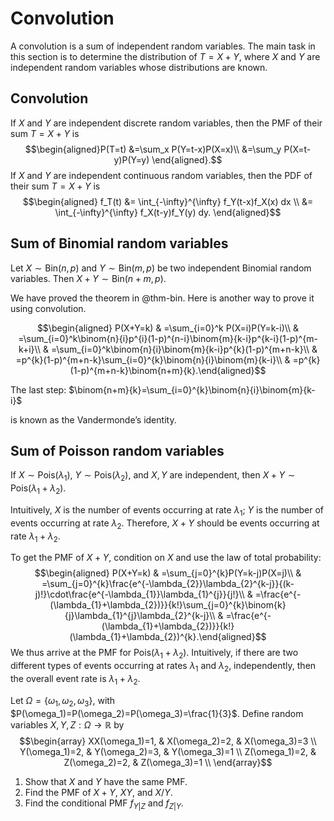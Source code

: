 # Convolution

A convolution is a sum of independent random variables. The main task in
this section is to determine the distribution of $T = X + Y$, where $X$
and $Y$ are independent random variables whose distributions are known.

::: {#thm-convolution}
## Convolution

If $X$ and $Y$ are independent discrete random variables, then the PMF
of their sum $T=X+Y$ is $$\begin{aligned}P(T=t)
&=\sum_x P(Y=t-x)P(X=x)\\
&=\sum_y P(X=t-y)P(Y=y)
\end{aligned}.$$ If $X$ and $Y$ are independent continuous random
variables, then the PDF of their sum $T=X+Y$ is $$\begin{aligned}
f_T(t) &= \int_{-\infty}^{\infty} f_Y(t-x)f_X(x) dx  \\
&=  \int_{-\infty}^{\infty} f_X(t-y)f_Y(y) dy.
\end{aligned}$$
:::

::: {#thm-bin-sum}
## Sum of Binomial random variables

Let $X\sim \text{Bin}(n,p)$ and $Y\sim \text{Bin}(m,p)$ be two
independent Binomial random variables. Then $X+Y\sim \text{Bin}(n+m,p)$.
:::

::: proof
We have proved the theorem in @thm-bin. Here is another way to prove it
using convolution.

$$\begin{aligned}
P(X+Y=k) & =\sum_{i=0}^k P(X=i)P(Y=k-i)\\
 & =\sum_{i=0}^k\binom{n}{i}p^{i}(1-p)^{n-i}\binom{m}{k-i}p^{k-i}(1-p)^{m-k+i}\\
 & =\sum_{i=0}^k\binom{n}{i}\binom{m}{k-i}p^{k}(1-p)^{m+n-k}\\
 & =p^{k}(1-p)^{m+n-k}\sum_{i=0}^{k}\binom{n}{i}\binom{m}{k-i}\\
 & =p^{k}(1-p)^{m+n-k}\binom{n+m}{k}.\end{aligned}$$

The last step: $\binom{n+m}{k}=\sum_{i=0}^{k}\binom{n}{i}\binom{m}{k-i}$

is known as the Vandermonde's identity.
:::

::: {#exm-pois-sum}
## Sum of Poisson random variables

If $X\sim \text{Pois}(\lambda_{1})$, $Y\sim \text{Pois}(\lambda_{2})$,
and $X,Y$ are independent, then
$X+Y\sim \text{Pois}(\lambda_{1}+\lambda_{2})$.
:::

::: proof
Intuitively, $X$ is the number of events occurring at rate $\lambda_1$;
$Y$ is the number of events occurring at rate $\lambda_2$. Therefore,
$X+Y$ should be events occurring at rate $\lambda_1+\lambda_2$.

To get the PMF of $X+Y$, condition on $X$ and use the law of total
probability: $$\begin{aligned}
P(X+Y=k) 
 & =\sum_{j=0}^{k}P(Y=k-j)P(X=j)\\
 & =\sum_{j=0}^{k}\frac{e^{-\lambda_{2}}\lambda_{2}^{k-j}}{(k-j)!}\cdot\frac{e^{-\lambda_{1}}\lambda_{1}^{j}}{j!}\\
 & =\frac{e^{-(\lambda_{1}+\lambda_{2})}}{k!}\sum_{j=0}^{k}\binom{k}{j}\lambda_{1}^{j}\lambda_{2}^{k-j}\\
 & =\frac{e^{-(\lambda_{1}+\lambda_{2})}}{k!}(\lambda_{1}+\lambda_{2})^{k}.\end{aligned}$$
We thus arrive at the PMF for $\text{Pois}(\lambda_{1}+\lambda_{2})$.
Intuitively, if there are two different types of events occurring at
rates $\lambda_{1}$ and $\lambda_{2}$, independently, then the overall
event rate is $\lambda_{1}+\lambda_{2}$.
:::

::: {#exr-bivariate}
Let $\Omega=\{\omega_1,\omega_2,\omega_3\}$, with $P(\omega_1)=P(\omega_2)=P(\omega_3)=\frac{1}{3}$.
Define random variables $X,Y,Z:\Omega\to\mathbb{R}$ by
$$\begin{array}
XX(\omega_1)=1, & X(\omega_2)=2, & X(\omega_3)=3 \\
Y(\omega_1)=2, & Y(\omega_2)=3, & Y(\omega_3)=1 \\
Z(\omega_1)=2, & Z(\omega_2)=2, & Z(\omega_3)=1 \\
\end{array}$$

1. Show that $X$ and $Y$ have the same PMF.
2. Find the PMF of $X+Y$, $XY$, and $X/Y$.
3. Find the conditional PMF $f_{Y|Z}$ and $f_{Z|Y}$.
:::
